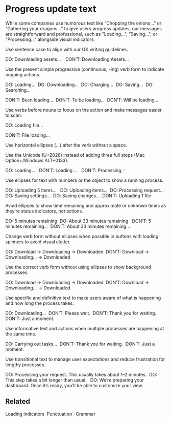 # Progress update text  

While some companies use humorous text like “Chopping the onions…” or “Gathering your dragons…” to give users progress updates, our messages are straightforward and professional, such as "Loading…", "Saving…", or "Processing…" alongside visual indicators. 

Use sentence case to align with our UX writing guidelines. 

DO: Downloading assets...   
DON’T: Downloading Assets... 

Use the present simple progressive (continuous, -ing) verb form to indicate ongoing actions. 

DO: Loading… 
DO: Downloading… 
DO: Charging… 
DO: Saving… 
DO: Searching… 

DON’T: Been loading… 
DON’T: To be loading… 
DON’T: Will be loading… 

Use verbs before nouns to focus on the action and make messages easier to scan.  

DO: Loading file… 

DON’T: File loading… 

Use horizontal ellipses (…) after the verb without a space. 

Use the Unicode (U+2026) instead of adding three full stops (Mac Option+/Windows ALT+0133). 

DO: Loading...  
DON’T: Loading …  
DON’T: Processing⋰ 

Use ellipses for text with numbers or the object to show a running process. 

DO: Uploading 5 items…  
DO: Uploading items… 
DO: Processing request… 
DO: Saving settings… 
DO: Saving changes… 
DON’T: Uploading 1 file 

Avoid ellipses to show time remaining and approximate or unknown times as they’re status indicators, not actions.  

DO: 5 minutes remaining 
DO: About 33 minutes remaining  
DON’T: 5 minutes remaining… 
DON’T: About 33 minutes remaining… 

Change verb form without ellipses when possible in buttons with loading spinners to avoid visual clutter.  

DO: Download → Downloading → Downloaded 
DON’T: Download → Downloading… → Downloaded 

Use the correct verb form without using ellipses to show background processes.  

DO: Download → Downloading → Downloaded 
DON’T: Download → Downloading… → Downloaded 

Use specific and definitive text to make users aware of what is happening and how long the process takes.  

DO: Downloading… 
DON’T: Please wait. 
DON’T: Thank you for waiting. 
DON’T: Just a moment. 

Use informative text and actions when multiple processes are happening at the same time.   

DO: Carrying out tasks… 
DON’T: Thank you for waiting. 
DON’T: Just a moment. 

Use transitional text to manage user expectations and reduce frustration for lengthy processes.  

DO: Processing your request. This usually takes about 1–2 minutes. 
DO: This step takes a bit longer than usual.  
DO: We’re preparing your dashboard. Once it’s ready, you’ll be able to customize your view. 

## Related  

Loading indicators 
Punctuation  
Grammar